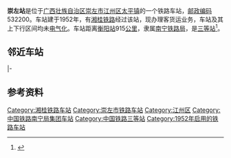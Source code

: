 {{noteTA
|1=zh-cn:始发车次; zh-hk:列車班次;
|2=zh-cn:车次; zh-hk:班次;
}}
{{Infobox China railway station 
|车站名称 = 崇左站
|图片 = Nanning - Hanoi Train at Chongzuo Station.JPG
|图片介绍 = 南宁至河内（{{站|嘉林}}）的[[T8701/8702次列车|T8701次旅客列车]]停靠在崇左站
|车站名称拼音 = ChongZuo
|英文名称 = Chongzuo Railway Station
|车站代码 = 36536<ref>根据《中华人民共和国铁路车站代码》（GB/T10302-2010）</ref>
|电报码 = CZZ
|拼音码 = CZU
|车站地址 = [[广西壮族自治区|广西壮族自治区]][[崇左市|崇左市]]
|归属 = [[南宁铁路局|南宁铁路局]]
|车站等级 = [[三等站_(中国大陆)|三等站]]
|线路 = [[湘桂铁路|湘桂铁路]]、[[南憑鐵路|南憑鐵路]](规划中)
}}
'''崇左站'''是位于[[广西壮族自治区|广西壮族自治区]][[崇左市|崇左市]][[江州区|江州区]][[太平镇|太平镇]]的一个铁路车站，[[邮政编码|邮政编码]]532200。车站建于1952年，有[[湘桂铁路|湘桂铁路]]经过该站，现办理客货运业务，车站及其上下行区间均未[[电气化|电气化]]。车站距离[[衡阳站|衡阳站]]915[[公里|公里]]，隶属[[南宁铁路局|南宁铁路局]]，是[[三等站_(中铁)|三等站]]<ref>{{Cite book|title=中国铁路站名词典|last=孙本祥主编|first=|publisher=北京：[[中国铁道出版社|中国铁道出版社]]|year=2003.04|isbn=7-113-03941-3|location=|pages=480}}</ref>。

==邻近车站==
{{start rail box|[[File:China_Railways.svg|16px]] [[中国铁路|中国铁路]]}}
{{s-inop|[[濑湍站|濑湍站]]|{{站|衡阳}}方向}}
{{s-line|[[湘桂铁路|湘桂铁路]]<br />← 16km 崇左站 12km →}}
{{s-inop|[[古坡站|古坡站]]|{{站|隘口}}方向}}
|-
{{s-inop|[[扶綏站|扶綏站]]|{{站|南宁}}方向}}
{{s-line|[[南憑铁路|南憑铁路]]<br />← ？km 崇左站 ？km →}}
{{s-inop|[[龙州站|龙州站]]|{{站|憑祥}}方向}}
{{end box}}

==参考资料==
{{reflist}}
{{Commons category|Chongzuo Railway Station}}

{{湘桂铁路}}

[[Category:湘桂铁路车站|Category:湘桂铁路车站]]
[[Category:崇左市铁路车站|Category:崇左市铁路车站]]
[[Category:江州区|Category:江州区]]
[[Category:中国铁路南宁局集团车站|Category:中国铁路南宁局集团车站]]
[[Category:中国铁路三等站|Category:中国铁路三等站]]
[[Category:1952年启用的铁路车站|Category:1952年启用的铁路车站]]


{{铁路车站小作品}}
{{广西小作品}}